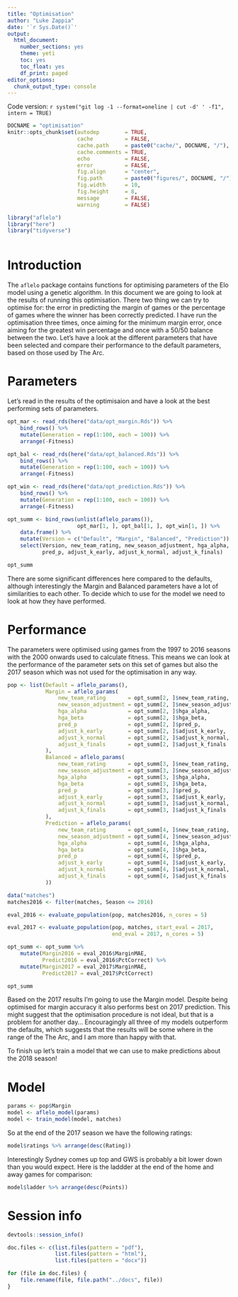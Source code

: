 ```yaml
---
title: "Optimisation"
author: "Luke Zappia"
date: '`r Sys.Date()`'
output:
  html_document:
    number_sections: yes
    theme: yeti
    toc: yes
    toc_float: yes
    df_print: paged
editor_options: 
  chunk_output_type: console
---
```


Code version: `r system("git log -1 --format=oneline | cut -d' ' -f1", intern = TRUE)`

```r
DOCNAME = "optimisation"
knitr::opts_chunk$set(autodep        = TRUE,
                      cache          = FALSE,
                      cache.path     = paste0("cache/", DOCNAME, "/"),
                      cache.comments = TRUE,
                      echo           = FALSE,
                      error          = FALSE,
                      fig.align      = "center",
                      fig.path       = paste0("figures/", DOCNAME, "/"),
                      fig.width      = 10,
                      fig.height     = 8,
                      message        = FALSE,
                      warning        = FALSE)
```

```r
library("aflelo")
library("here")
library("tidyverse")
```

```r

```

Introduction
============

The `aflelo` package contains functions for optimising parameters of the Elo
model using a genetic algorithm. In this document we are going to look at the
results of running this optimisation. There two thing we can try to optimise
for: the error in predicting the margin of games or the percentage of games
where the winner has been correctly predicted. I have run the optimisation three
times, once aiming for the minimum margin error, once aiming for the greatest
win percentage and once with a 50/50 balance between the two. Let's have a look
at the different parameters that have been selected and compare their
performance to the default parameters, based on those used by The Arc.

Parameters
==========

Let's read in the results of the optimisaion and have a look at the best
performing sets of parameters.

```r
opt_mar <- read_rds(here("data/opt_margin.Rds")) %>%
    bind_rows() %>%
    mutate(Generation = rep(1:100, each = 100)) %>%
    arrange(-Fitness)

opt_bal <- read_rds(here("data/opt_balanced.Rds")) %>%
    bind_rows() %>%
    mutate(Generation = rep(1:100, each = 100)) %>%
    arrange(-Fitness)

opt_win <- read_rds(here("data/opt_prediction.Rds")) %>%
    bind_rows() %>%
    mutate(Generation = rep(1:100, each = 100)) %>%
    arrange(-Fitness)

opt_summ <- bind_rows(unlist(aflelo_params()),
                      opt_mar[1, ], opt_bal[1, ], opt_win[1, ]) %>%
    data.frame() %>%
    mutate(Version = c("Default", "Margin", "Balanced", "Prediction")) %>%
    select(Version, new_team_rating, new_season_adjustment, hga_alpha, hga_beta,
           pred_p, adjust_k_early, adjust_k_normal, adjust_k_finals)

opt_summ
```

There are some significant differences here compared to the defaults, although
interestingly the Margin and Balanced parameters have a lot of similarities to
each other. To decide which to use for the model we need to look at how they
have performed.

Performance
===========

The parameters were optimised using games from the 1997 to 2016 seasons with
the 2000 onwards used to calculate fitness. This means we can look at the
performance of the parameter sets on this set of games but also the 2017 season
which was not used for the optimisation in any way.

```r
pop <- list(Default = aflelo_params(),
            Margin = aflelo_params(
                new_team_rating       = opt_summ[2, ]$new_team_rating,
                new_season_adjustment = opt_summ[2, ]$new_season_adjustment,
                hga_alpha             = opt_summ[2, ]$hga_alpha,
                hga_beta              = opt_summ[2, ]$hga_beta,
                pred_p                = opt_summ[2, ]$pred_p,
                adjust_k_early        = opt_summ[2, ]$adjust_k_early,
                adjust_k_normal       = opt_summ[2, ]$adjust_k_normal,
                adjust_k_finals       = opt_summ[2, ]$adjust_k_finals 
            ),
            Balanced = aflelo_params(
                new_team_rating       = opt_summ[3, ]$new_team_rating,
                new_season_adjustment = opt_summ[3, ]$new_season_adjustment,
                hga_alpha             = opt_summ[3, ]$hga_alpha,
                hga_beta              = opt_summ[3, ]$hga_beta,
                pred_p                = opt_summ[3, ]$pred_p,
                adjust_k_early        = opt_summ[3, ]$adjust_k_early,
                adjust_k_normal       = opt_summ[3, ]$adjust_k_normal,
                adjust_k_finals       = opt_summ[3, ]$adjust_k_finals 
            ),
            Prediction = aflelo_params(
                new_team_rating       = opt_summ[4, ]$new_team_rating,
                new_season_adjustment = opt_summ[4, ]$new_season_adjustment,
                hga_alpha             = opt_summ[4, ]$hga_alpha,
                hga_beta              = opt_summ[4, ]$hga_beta,
                pred_p                = opt_summ[4, ]$pred_p,
                adjust_k_early        = opt_summ[4, ]$adjust_k_early,
                adjust_k_normal       = opt_summ[4, ]$adjust_k_normal,
                adjust_k_finals       = opt_summ[4, ]$adjust_k_finals 
            ))
```

```r
data("matches")
matches2016 <- filter(matches, Season <= 2016)

eval_2016 <- evaluate_population(pop, matches2016, n_cores = 5)
```

```r
eval_2017 <- evaluate_population(pop, matches, start_eval = 2017,
                                 end_eval = 2017, n_cores = 5)
```

```r
opt_summ <- opt_summ %>%
    mutate(Margin2016 = eval_2016$MarginMAE,
           Predict2016 = eval_2016$PctCorrect) %>%
    mutate(Margin2017 = eval_2017$MarginMAE,
           Predict2017 = eval_2017$PctCorrect)

opt_summ
```

Based on the 2017 results I'm going to use the Margin model. Despite being
optimised for margin accuracy it also performs best on 2017 prediction. This
might suggest that the optimisation procedure is not ideal, but that is a
problem for another day... Encouragingly all three of my models outperform
the defaults, which suggests that the results will be some where in the range
of the The Arc, and I am more than happy with that.

To finish up let's train a model that we can use to make predictions about the
2018 season!

Model
=====

```r
params <- pop$Margin
model <- aflelo_model(params)
model <- train_model(model, matches)
```

So at the end of the 2017 season we have the following ratings:

```r
model$ratings %>% arrange(desc(Rating))
```

Interestingly Sydney comes up top and GWS is probably a bit lower down than you
would expect. Here is the laddder at the end of the home and away games for
comparison:

```r
model$ladder %>% arrange(desc(Points))
```

Session info
============

```r
devtools::session_info()
```

```r
doc.files <- c(list.files(pattern = "pdf"),
               list.files(pattern = "html"),
               list.files(pattern = "docx"))

for (file in doc.files) {
    file.rename(file, file.path("../docs", file))
}
```
